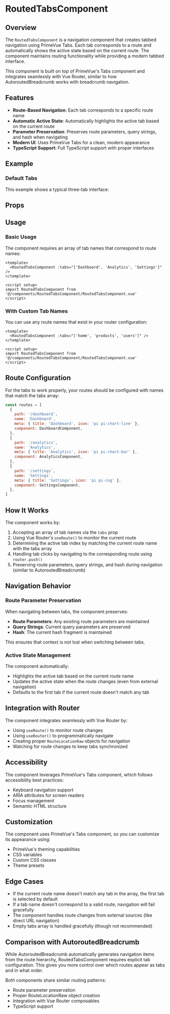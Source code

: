 
<Meta
  title='Router container/RoutedTabsComponent/Documentation'
  component={RoutedTabsComponent}
  of={RoutedTabsComponentStories}
/>

# RoutedTabsComponent

## Overview

The `RoutedTabsComponent` is a navigation component that creates tabbed navigation using PrimeVue Tabs. Each tab corresponds to a route and automatically shows the active state based on the current route. The component maintains routing functionality while providing a modern tabbed interface.

This component is built on top of PrimeVue's Tabs component and integrates seamlessly with Vue Router, similar to how AutoroutedBreadcrumb works with breadcrumb navigation.

## Features

- **Route-Based Navigation**: Each tab corresponds to a specific route name
- **Automatic Active State**: Automatically highlights the active tab based on the current route
- **Parameter Preservation**: Preserves route parameters, query strings, and hash when navigating
- **Modern UI**: Uses PrimeVue Tabs for a clean, modern appearance
- **TypeScript Support**: Full TypeScript support with proper interfaces

## Example

### Default Tabs

This example shows a typical three-tab interface:

<Canvas>
  <Story id='components-routedtabscomponent--default' />
</Canvas>

## Props

<ArgTypes of={RoutedTabsComponent} />

## Usage

### Basic Usage

The component requires an array of tab names that correspond to route names:

```vue
<template>
  <RoutedTabsComponent :tabs="['Dashboard', 'Analytics', 'Settings']" />
</template>

<script setup>
import RoutedTabsComponent from '@/components/RoutedTabsComponent/RoutedTabsComponent.vue'
</script>
```

### With Custom Tab Names

You can use any route names that exist in your router configuration:

```vue
<template>
  <RoutedTabsComponent :tabs="['home', 'products', 'users']" />
</template>

<script setup>
import RoutedTabsComponent from '@/components/RoutedTabsComponent/RoutedTabsComponent.vue'
</script>
```

## Route Configuration

For the tabs to work properly, your routes should be configured with names that match the tabs array:

```javascript
const routes = [
  {
    path: '/dashboard',
    name: 'Dashboard',
    meta: { title: 'Dashboard', icon: 'pi pi-chart-line' },
    component: DashboardComponent,
  },
  {
    path: '/analytics',
    name: 'Analytics',
    meta: { title: 'Analytics', icon: 'pi pi-chart-bar' },
    component: AnalyticsComponent,
  },
  {
    path: '/settings',
    name: 'Settings',
    meta: { title: 'Settings', icon: 'pi pi-cog' },
    component: SettingsComponent,
  },
]
```

## How It Works

The component works by:

1. Accepting an array of tab names via the `tabs` prop
2. Using Vue Router's `useRoute()` to monitor the current route
3. Determining the active tab index by matching the current route name with the tabs array
4. Handling tab clicks by navigating to the corresponding route using `router.push()`
5. Preserving route parameters, query strings, and hash during navigation (similar to AutoroutedBreadcrumb)

## Navigation Behavior

### Route Parameter Preservation

When navigating between tabs, the component preserves:

- **Route Parameters**: Any existing route parameters are maintained
- **Query Strings**: Current query parameters are preserved
- **Hash**: The current hash fragment is maintained

This ensures that context is not lost when switching between tabs.

### Active State Management

The component automatically:

- Highlights the active tab based on the current route name
- Updates the active state when the route changes (even from external navigation)
- Defaults to the first tab if the current route doesn't match any tab

## Integration with Router

The component integrates seamlessly with Vue Router by:

- Using `useRoute()` to monitor route changes
- Using `useRouter()` to programmatically navigate
- Creating proper `RouteLocationRaw` objects for navigation
- Watching for route changes to keep tabs synchronized

## Accessibility

The component leverages PrimeVue's Tabs component, which follows accessibility best practices:

- Keyboard navigation support
- ARIA attributes for screen readers
- Focus management
- Semantic HTML structure

## Customization

The component uses PrimeVue's Tabs component, so you can customize its appearance using:

- PrimeVue's theming capabilities
- CSS variables
- Custom CSS classes
- Theme presets

## Edge Cases

- If the current route name doesn't match any tab in the array, the first tab is selected by default
- If a tab name doesn't correspond to a valid route, navigation will fail gracefully
- The component handles route changes from external sources (like direct URL navigation)
- Empty tabs array is handled gracefully (though not recommended)

## Comparison with AutoroutedBreadcrumb

While AutoroutedBreadcrumb automatically generates navigation items from the route hierarchy, RoutedTabsComponent requires explicit tab configuration. This gives you more control over which routes appear as tabs and in what order.

Both components share similar routing patterns:

- Route parameter preservation
- Proper RouteLocationRaw object creation
- Integration with Vue Router composables
- TypeScript support
